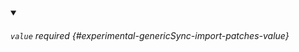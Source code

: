 
<details className="config-field" data-expandable="false" open>
<summary>

###### `value` <span className="config-field-required" data-required="false">required</span> <span className="config-field-type"></span> <span className="config-field-default"></span> <span className="config-field-enum"></span> {#experimental-genericSync-import-patches-value}



</summary>



</details>
